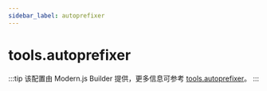 ```yaml
---
sidebar_label: autoprefixer
---
```


# tools.autoprefixer

:::tip
该配置由 Modern.js Builder 提供，更多信息可参考 [tools.autoprefixer](https://modernjs.dev/builder/api/config-tools.html#toolsautoprefixer)。
:::


<Main />
